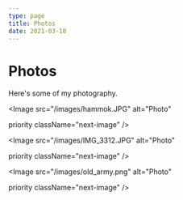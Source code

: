 ```yaml
---
type: page
title: Photos
date: 2021-03-18
---
```


# Photos

Here's some of my photography.


<Image
  src="/images/hammok.JPG"
  alt="Photo"

  priority
  className="next-image"
/>


<Image
  src="/images/IMG_3312.JPG"
  alt="Photo"
  
  priority
  className="next-image"
/>

<Image
  src="/images/old_army.png"
  alt="Photo"
  
  priority
  className="next-image"
/>


